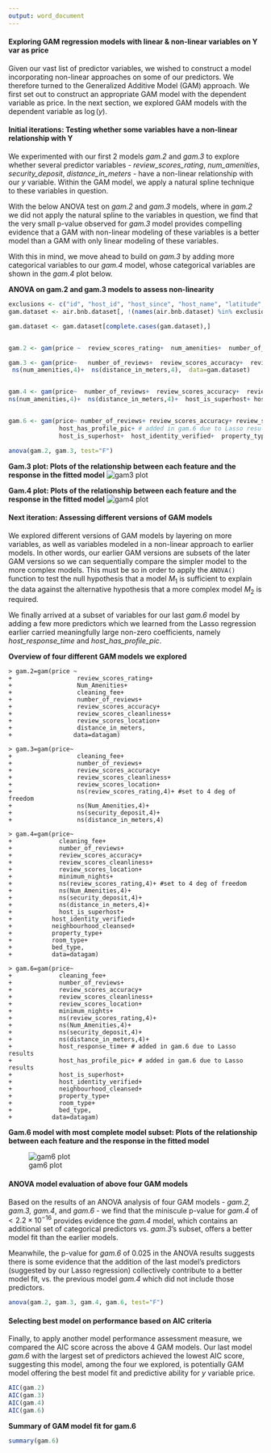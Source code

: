 ```yaml
---
output: word_document
---
```



#### Exploring GAM regression models with linear & non-linear variables on Y var as price 

Given our vast list of predictor variables, we wished to construct a model incorporating non-linear approaches on some of our predictors. We therefore turned to the Generalized Additive Model (GAM) approach.
We first set out to construct an appropriate GAM model with the dependent variable as price. In the next section, we explored GAM models with the dependent variable as $\log(y)$.


#### Initial iterations: Testing whether some variables have a non-linear relationship with Y

We experimented with our first 2 models *gam.2* and *gam.3* to explore whether several predictor variables - *review_scores_rating*, *num_amenities*, *security_deposit*, *distance_in_meters* - have a non-linear relationship with our *y* variable. Within the GAM model, we apply a natural spline technique to these variables in question. 

With the below ANOVA test on *gam.2* and *gam.3* models, where in *gam.2* we did not apply the natural spline to the variables in question, we find that the very small p-value observed for *gam.3* model provides compelling evidence that a GAM with non-linear modeling of these variables is a better model than a GAM with only linear modeling of these variables. 

With this in mind, we move ahead to build on *gam.3* by adding more categorical variables to our *gam.4* model, whose categorical variables are shown in the *gam.4* plot below. 


**ANOVA on gam.2 and gam.3 models to assess non-linearity**

```r
exclusions <- c("id", "host_id", "host_since", "host_name", "latitude", "longitude", "cleaning_fee", "security_deposit", "extra_people", "neighbourhood_cleansed", "is_location_exact","host_verifications","amenities")
gam.dataset <- air.bnb.dataset[, !(names(air.bnb.dataset) %in% exclusions)]

gam.dataset <- gam.dataset[complete.cases(gam.dataset),]


gam.2 <- gam(price ~  review_scores_rating+  num_amenities+  number_of_reviews+  review_scores_accuracy+  review_scores_cleanliness+  review_scores_location+  distance_in_meters,  data=gam.dataset) 

gam.3 <- gam(price~   number_of_reviews+  review_scores_accuracy+  review_scores_cleanliness+  review_scores_location+  ns(review_scores_rating,4)+ #set to 4 deg of freedom 
 ns(num_amenities,4)+  ns(distance_in_meters,4),  data=gam.dataset)


gam.4 <- gam(price~  number_of_reviews+  review_scores_accuracy+  review_scores_cleanliness+  review_scores_location+  minimum_nights+  ns(review_scores_rating,4)+ #set to 4 deg of freedom 
ns(num_amenities,4)+  ns(distance_in_meters,4)+  host_is_superhost+ host_identity_verified+ property_type+ room_type+ bed_type, data=gam.dataset)     


gam.6 <- gam(price~ number_of_reviews+ review_scores_accuracy+ review_scores_cleanliness+  review_scores_location+ minimum_nights+  ns(review_scores_rating,4)+  ns(num_amenities,4)+   ns(distance_in_meters,4)+  host_response_time+ # added in gam.6 due to Lasso results 
              host_has_profile_pic+ # added in gam.6 due to Lasso results 
              host_is_superhost+  host_identity_verified+  property_type+  room_type+ bed_type,  data=gam.dataset)
```


```r
anova(gam.2, gam.3, test="F")

```

**Gam.3 plot: Plots of the relationship between each feature and the response in the fitted model**
![gam3 plot](gam3plot.png)


**Gam.4 plot: Plots of the relationship between each feature and the response in the fitted model**
![gam4 plot](gam4plot.png)



#### Next iteration: Assessing different versions of GAM models

We explored different versions of GAM models by layering on more variables, as well as variables modeled in a non-linear approach to earlier models. In other words, our earlier GAM versions are subsets of the later GAM versions so we can sequentially compare the simpler model to the more complex models. This must be so in order to apply the ```ANOVA()``` function to test the null hypothesis that a model $M_1$ is sufficient to explain the data against the alternative hypothesis that a more complex model $M_2$ is required. 

We finally arrived at a subset of variables for our last *gam.6* model by adding a few more predictors which we learned from the Lasso regression earlier carried meaningfully large non-zero coefficients, namely *host_response_time* and *host_has_profile_pic*. 


**Overview of four different GAM models we explored**
```
> gam.2=gam(price ~ 
+                  review_scores_rating+
+                  Num_Amenities+
+                  cleaning_fee+
+                  number_of_reviews+
+                  review_scores_accuracy+
+                  review_scores_cleanliness+
+                  review_scores_location+
+                  distance_in_meters,
+                 data=datagam)

> gam.3=gam(price~               
+                  cleaning_fee+
+                  number_of_reviews+
+                  review_scores_accuracy+
+                  review_scores_cleanliness+
+                  review_scores_location+
+                  ns(review_scores_rating,4)+ #set to 4 deg of freedom
+                  ns(Num_Amenities,4)+
+                  ns(security_deposit,4)+
+                  ns(distance_in_meters,4)

> gam.4=gam(price~               
+             cleaning_fee+
+             number_of_reviews+
+             review_scores_accuracy+
+             review_scores_cleanliness+
+             review_scores_location+
+             minimum_nights+
+             ns(review_scores_rating,4)+ #set to 4 deg of freedom
+             ns(Num_Amenities,4)+
+             ns(security_deposit,4)+
+             ns(distance_in_meters,4)+
+             host_is_superhost+
+           host_identity_verified+
+           neighbourhood_cleansed+
+           property_type+
+           room_type+
+           bed_type,
+           data=datagam)

> gam.6=gam(price~               
+             cleaning_fee+
+             number_of_reviews+
+             review_scores_accuracy+
+             review_scores_cleanliness+
+             review_scores_location+
+             minimum_nights+
+             ns(review_scores_rating,4)+ 
+             ns(Num_Amenities,4)+
+             ns(security_deposit,4)+
+             ns(distance_in_meters,4)+
+             host_response_time+ # added in gam.6 due to Lasso results
+             host_has_profile_pic+ # added in gam.6 due to Lasso results
+             host_is_superhost+
+             host_identity_verified+
+             neighbourhood_cleansed+
+             property_type+
+             room_type+
+             bed_type,
+           data=datagam)

```

**Gam.6 model with most complete model subset: Plots of the relationship between each feature and the response in the fitted model**

![gam6 plot](gam6plot.png)


#### ANOVA model evaluation of above four GAM models

Based on the results of an ANOVA analysis of four GAM models - *gam.2, gam.3, gam.4*, and *gam.6* - we find that the miniscule p-value for *gam.4* of $< 2.2 \times 10^{-16}$ provides evidence the *gam.4* model, which contains an additional set of categorical predictors vs. *gam.3*'s subset, offers a better model fit than the earlier models. 

Meanwhile, the p-value for *gam.6* of 0.025 in the ANOVA results suggests there is some evidence that the addition of the last model's predictors (suggested by our Lasso regression) collectively contribute to a better model fit, vs. the previous model *gam.4* which did not include those predictors. 


```r

anova(gam.2, gam.3, gam.4, gam.6, test="F")

```

#### Selecting best model on performance based on AIC criteria

Finally, to apply another model performance assessment measure, we compared the AIC score across the above 4 GAM models. Our last model *gam.6* with the largest set of predictors achieved the lowest AIC score, suggesting this model, among the four we explored, is potentially GAM model offering the best model fit and predictive ability for *y* variable price. 


```r

AIC(gam.2)
AIC(gam.3)
AIC(gam.4)
AIC(gam.6)


```

**Summary of GAM model fit for gam.6**
```r
summary(gam.6)

```



